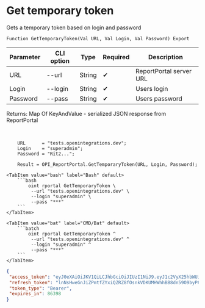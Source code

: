 ﻿---
sidebar_position: 1
description: Get temporary token and other functions to work with ReportPortal in the Open Integration Package, a free open-source integration library for 1C:Enterprise 8, OneScript and CLI
keywords: [1C, 1С, 1С:Enterprise, 1С:Enterprise 8.3, API, Integration, Services, Exchange, OneScript, CLI, ReportPortal]
---


# Get temporary token
 Gets a temporary token based on login and password



`Function GetTemporaryToken(Val URL, Val Login, Val Password) Export`

  | Parameter | CLI option | Type | Required | Description |
  |-|-|-|-|-|
  | URL | --url | String | &#x2714; | ReportPortal server URL |
  | Login | --login | String | &#x2714; | Users login |
  | Password | --pass | String | &#x2714; | Users password |

  
  Returns:  Map Of KeyAndValue - serialized JSON response from ReportPortal

<br/>



```bsl title="1C:Enterprise/OneScript code example"
    URL      = "tests.openintegrations.dev";
    Login    = "superadmin";
    Password = "Rit2...";

    Result = OPI_ReportPortal.GetTemporaryToken(URL, Login, Password);
```
 

 <Tabs>
  
    <TabItem value="bash" label="Bash" default>
        ```bash
            oint rportal GetTemporaryToken \
             --url "tests.openintegrations.dev" \
             --login "superadmin" \
             --pass "***"
        ```
    </TabItem>
  
    <TabItem value="bat" label="CMD/Bat" default>
        ```batch
            oint rportal GetTemporaryToken ^
             --url "tests.openintegrations.dev" ^
             --login "superadmin" ^
             --pass "***"
        ```
    </TabItem>
</Tabs>


```json title="Result"
{
 "access_token": "eyJ0eXAiOiJKV1QiLCJhbGciOiJIUzI1NiJ9.eyJ1c2VyX25hbWUiOiJzdXBlcmFkbWluIiwic2NvcGVzIjpbInVpIl0sImV4cCI6MTc1ODA2ODg5MiwiaWF0IjoxNzU3OTgyNDkyLCJqdGkiOiIyMTk5MTU2Yy1kNDE0LTQ3OWItYWI1NS1kOTlhODEzMjU5ZDIiLCJhdXRob3JpdGllcyI6W3sicm9sZSI6IlJPTEVfQURNSU5JU1RSQVRPUiJ9XSwiY2xpZW50X2lkIjoidWkifQ.LFkO_vsfnrAJVf6t_EumFNbg659XxUMnJXqEmoECPrI",
 "refresh_token": "lnNsHweGnJiZPmtfZYxiQZRZ8fOsnkVDKUMHWhhBB8dn59O9byP6k2ctPR90MJbhYzB2ZoaEyArJSZtIYemE81jdNh1d4RG7hMvdV96xhVgtvX9teYWG2yFuMBUIS9G0",
 "token_type": "Bearer",
 "expires_in": 86398
}
```
